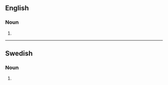 ==English==

===Noun===
{{head|en|noun plural form}}

# {{plural of|astrologer|lang=en}}

----

==Swedish==

===Noun===
{{head|sv|noun form}}

# {{sv-noun-form-indef-gen-pl|astrolog}}